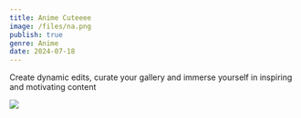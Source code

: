 ```yaml
---
title: Anime Cuteeee
image: /files/na.png
publish: true
genre: Anime
date: 2024-07-18
---
```

Create dynamic edits, curate your gallery and immerse yourself in inspiring and motivating content

![](/files/herta.jpg)